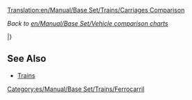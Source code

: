 [[Translation:en/Manual/Base Set/Trains/Carriages Comparison]]
{{es/Traducción|en/Manual/Base Set/Trains/Carriages Comparison|0}}

''Back to [[en/Manual/Base Set/Vehicle comparison charts]]''{{en/Manual/-right}}

{{en/Manual/Base Set/Trains/TrainCarriageHeader}}

{{en/Manual/Base Set/Trains/TrainCarriageRow|climate=TSR_
|name=[[en/Manual/Base Set/Trains/Armoured Van]]
|costGBP=1,494
|costUSD=2,988
|weightEmpty=30
|weightRail=32
|weightMonoRail=33 
|weightMagLev=33
|cargoType=valuables/gold/diamonds
|capacityRail=20 bags
|capacityMonoRail=25 bags
|capacityMagLev=27 bags
}}

{{en/Manual/Base Set/Trains/TrainCarriageRow|
___Y|[[en/Manual/Base Set/Trains/Battery Truck]]|1,148|2,296|18|23|24|25|batteries|22|27|29}}

{{en/Manual/Base Set/Trains/TrainCarriageRow|
___Y|[[en/Manual/Base Set/Trains/Bubble Van]]|1,113|2,226|21|22|22|22|bubbles|20|25|27}}

{{en/Manual/Base Set/Trains/TrainCarriageRow|
___Y|[[en/Manual/Base Set/Trains/Candyfloss Hopper]]|1,042|2,084|20|50|55|57|candyfloss|30 tonnes|35 tonnes|37 tonnes}}

{{en/Manual/Base Set/Trains/TrainCarriageRow|
TS__|[[en/Manual/Base Set/Trains/Coal Car]]|1,031|2,062|18|48|53|55|coal|30 tonnes|35 tonnes|37 tonnes}}

{{en/Manual/Base Set/Trains/TrainCarriageRow|___Y|[[en/Manual/Base Set/Trains/Cola Tanker]]|1,066|2,132|24|49|54|56|cola|25,000 litres|30,000 litres|32,000 litres}}

{{en/Manual/Base Set/Trains/TrainCarriageRow|
__R_|[[en/Manual/Base Set/Trains/Copper Ore Hopper]]|1,048|2,096|19|49|54|56|copper ore|30 tonnes|35 tonnes|37 tonnes}}

{{en/Manual/Base Set/Trains/TrainCarriageRow|
___Y|[[en/Manual/Base Set/Trains/Fizzy Drink Truck]]|1,130|2,260|18|21|21|22|fizzy drinks|25|30|32}}

{{en/Manual/Base Set/Trains/TrainCarriageRow|
_SR_|[[en/Manual/Base Set/Trains/Food Van]]|1,119|2,238|22|47|52|54|food|25 tonnes|30 tonnes|32 tonnes}}

{{en/Manual/Base Set/Trains/TrainCarriageRow|
__R_|[[en/Manual/Base Set/Trains/Fruit Truck]]|1,066|2,132|18|43|48|50|fruit|25 tonnes|30 tonnes|32 tonnes}}

{{en/Manual/Base Set/Trains/TrainCarriageRow|
TSR_|[[en/Manual/Base Set/Trains/Goods Van]]|1,113|2,226|21|33|36|37|goods|25 crates|30 crates|32 crates}}

{{en/Manual/Base Set/Trains/TrainCarriageRow|
TSR_|[[en/Manual/Base Set/Trains/Grain Hopper]]|1,066|2,132|19|49|54|56|grain|30 tonnes|35 tonnes|37 tonnes}}

{{en/Manual/Base Set/Trains/TrainCarriageRow|
T___|[[en/Manual/Base Set/Trains/Iron Ore Hopper]]|1,048|2,096|19|49|54|56|iron ore|30 tonnes|35 tonnes|37 tonnes}}

{{en/Manual/Base Set/Trains/TrainCarriageRow|
TS__|[[en/Manual/Base Set/Trains/Livestock Van]]|1,125|2,250|20|24|25|26|livestock|25 items|30 items|32 items}}

{{en/Manual/Base Set/Trains/TrainCarriageRow|
TSRY|[[en/Manual/Base Set/Trains/Mail Van]]|1,335|2,670|21|28|29|30|mail|30 bags|35 bags|37 bags}}

{{en/Manual/Base Set/Trains/TrainCarriageRow|
TSR_|[[en/Manual/Base Set/Trains/Oil Tanker]]|1,171|2,342|24|54|59|61|oil|30,000|35,000|37,000 litres}}

{{en/Manual/Base Set/Trains/TrainCarriageRow|
_S__|[[en/Manual/Base Set/Trains/Paper Truck]]|1,148|2,296|18|38|43|45|paper|20 tonnes|25 tonnes|27 tonnes}}

{{en/Manual/Base Set/Trains/TrainCarriageRow|
TSRY|[[en/Manual/Base Set/Trains/Passenger Carriage]]|1,447|2,894|25|27|27|27|passengers|40|45|47}}

{{en/Manual/Base Set/Trains/TrainCarriageRow|
___Y|[[en/Manual/Base Set/Trains/Plastic Truck]]|1,119|2,238|18|48|53|55|plastic|30,000 litres|35,000 litres|37,000 litres}}

{{en/Manual/Base Set/Trains/TrainCarriageRow|
__R_|[[en/Manual/Base Set/Trains/Rubber Truck]]|1,083|2,166|19|40|45|47|rubber|21,000 litres|26,000 litres|28,000 litres}}

{{en/Manual/Base Set/Trains/TrainCarriageRow|
T___|[[en/Manual/Base Set/Trains/Steel Truck]]|1,148|2,296|18|38|43|45|steel|20 tonnes|25 tonnes|27 tonnes}}

{{en/Manual/Base Set/Trains/TrainCarriageRow|
___Y|[[en/Manual/Base Set/Trains/Sugar Truck]]|1,031|2,062|19|49|54|56|sugar|30 tonnes|35 tonnes|37 tonnes}}

{{en/Manual/Base Set/Trains/TrainCarriageRow|
___Y|[[en/Manual/Base Set/Trains/Sweet Van]]|1,060|2,120|21|28|30|31|sweets|25 bags|30 bags|32 bags}}

{{en/Manual/Base Set/Trains/TrainCarriageRow|
___Y|[[en/Manual/Base Set/Trains/Toffee Hopper]]|1,125|2,250|20|50|55|57|toffee|30 tonnes|35 tonnes|37 tonnes}}

{{en/Manual/Base Set/Trains/TrainCarriageRow|
___Y|[[en/Manual/Base Set/Trains/Toy Van]]|1,072|2,144|21|23|24|24|toys|20|25|27}}

{{en/Manual/Base Set/Trains/TrainCarriageRow|
__R_|[[en/Manual/Base Set/Trains/Water Tanker]]|1,166|2,332|25|50|55|57|water|25,000 litres|30,000 litres|32,000 litres}}

{{en/Manual/Base Set/Trains/TrainCarriageRow|
TSR_|[[en/Manual/Base Set/Trains/Wood Truck]]|1,060|2,120|16|46|51|53|wood|30 tonnes|35 tonnes|37 tonnes}}

|}

==See Also==
* [[en/Manual/Trains#list-of-train-engines-and-carriages|Trains]]

[[Category:es/Manual/Base Set/Trains/Ferrocarril]]